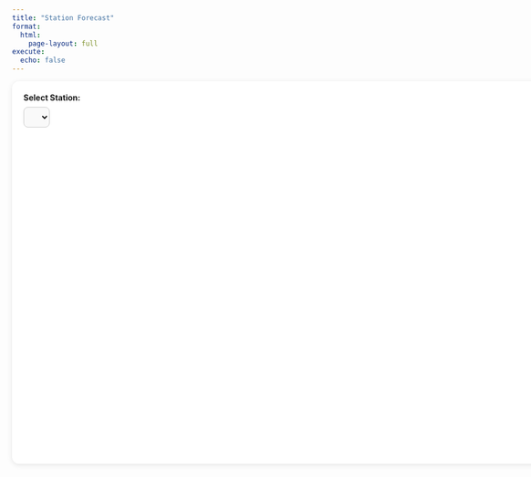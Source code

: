```yaml
---
title: "Station Forecast"
format: 
  html:
    page-layout: full
execute:
  echo: false
---
```


<style>
  body, .page-container, .content {
    max-width: none !important;
    width: 100% !important;
  }

  #forecast-container {
    background: white;
    padding: 20px;
    border-radius: 12px;
    box-shadow: 0 2px 10px rgba(0,0,0,0.1);
    max-width: 3000px;
    width: 100%;
    margin: 0 auto;
    box-sizing: border-box;
  }
  label {
    font-weight: bold;
    display: block;
    margin-bottom: 8px;
  }
  #station-dropdown {
    padding: 8px 12px;
    font-size: 14px;
    border-radius: 8px;
    border: 1px solid #ccc;
    margin-bottom: 20px;
    background-color: #f9f9f9;
    cursor: pointer;
  }
  #forecast-chart {
    width: 100%;
    height: 550px;
  }
</style>

<div id="forecast-container">
  <label for="station-dropdown">Select Station:</label>
  <select id="station-dropdown"></select>
  <div id="forecast-chart"></div>
</div>

<!-- Load Plotly + PapaParse -->
<script src="https://cdn.plot.ly/plotly-latest.min.js"></script>
<script src="https://cdnjs.cloudflare.com/ajax/libs/PapaParse/5.4.1/papaparse.min.js"></script>

<script>
  const stations = [
    "Ashok Vihar, Delhi - DPCC","Bawana, Delhi - DPCC","Dr. Karni Singh Shooting Range, Delhi - DPCC",
    "Dwarka-Sector 8, Delhi - DPCC","Jahangirpuri, Delhi - DPCC","Jawaharlal Nehru Stadium, Delhi - DPCC",
    "Major Dhyan Chand National Stadium, Delhi - DPCC","Mandir Marg, Delhi - DPCC","Mundka, Delhi - DPCC",
    "Najafgarh, Delhi - DPCC","Narela, Delhi - DPCC","Nehru Nagar, Delhi - DPCC","Okhla Phase-2, Delhi - DPCC",
    "Patparganj, Delhi - DPCC","Punjabi Bagh, Delhi - DPCC","Pusa, Delhi - DPCC","R K Puram, Delhi - DPCC",
    "Rohini, Delhi - DPCC","Sonia Vihar, Delhi - DPCC","Sri Aurobindo Marg, Delhi - DPCC",
    "Vivek Vihar, Delhi - DPCC","Wazirpur, Delhi - DPCC"
  ];

  // --- Preselect from query param ---
  function getQueryParam(param) {
    const urlParams = new URLSearchParams(window.location.search);
    return urlParams.get(param);
  }

  const dropdown = document.getElementById("station-dropdown");
  const selectedStation = getQueryParam("station") || stations[0];

  stations.forEach(station => {
    const option = document.createElement("option");
    option.value = station;
    option.text = station;
    if (station === selectedStation) option.selected = true;
    dropdown.add(option);
  });

  // --- CSV + Plotting ---
  let allData = null;

  Papa.parse("data/dataset/timesfm_3days.csv", {
    download: true,
    header: true,
    dynamicTyping: true,
    complete: function(results) {
      allData = results.data;

      allData.forEach(row => {
        row.Timestamp = new Date(row.Timestamp);
      });

      console.log("CSV loaded:", allData.length, "rows");

      plotForecast(selectedStation);
    },
    error: function(err) {
      console.error("CSV load error:", err);
      document.getElementById("forecast-chart").innerHTML = "<p>Failed to load data.</p>";
    }
  });

  // --- Dropdown change: update URL + plot ---
  dropdown.addEventListener("change", function() {
    const station = dropdown.value;

    // Update query param in the browser (without reload)
    const newUrl = window.location.pathname + "?station=" + encodeURIComponent(station);
    window.history.replaceState(null, "", newUrl);

    // Update chart instantly
    plotForecast(station);
  });

  function plotForecast(station) {
    if (!allData) return;

    const startDate = new Date("2023-12-18T00:00:00");
    const cutoff = new Date("2024-01-03T23:00:00");  // extend till Jan 3

    const stationData = allData.filter(row =>
      row.station === station &&
      row.Timestamp >= startDate &&
      row.Timestamp <= cutoff
    );

    if (stationData.length === 0) {
      document.getElementById("forecast-chart").innerHTML = "<p>No data found for this station in selected range.</p>";
      return;
    }

    // Split ranges
    const decEnd = new Date("2023-12-31T23:00:00");
    const janStart = new Date("2024-01-01T00:00:00");

    const dataBeforeJan = stationData.filter(row => row.Timestamp <= decEnd);
    const dataJan = stationData.filter(row => row.Timestamp >= janStart);

    const traces = [];

    // Actual + Predicted till Dec 31 (keep your original style)
    if (dataBeforeJan.length > 0) {
      traces.push({
        x: dataBeforeJan.map(r => r.Timestamp),
        y: dataBeforeJan.map(r => r["Actual_PM2.5"]),
        mode: "lines",
        name: "Actual PM₂.₅"
      });
      traces.push({
        x: dataBeforeJan.map(r => r.Timestamp),
        y: dataBeforeJan.map(r => r["Predicted_PM2.5"]),
        mode: "lines",
        name: "Predicted PM₂.₅"
      });
    }

    // Only Predicted for Jan 1–3 (your style)
    if (dataJan.length > 0) {
      traces.push({
        x: dataJan.map(r => r.Timestamp),
        y: dataJan.map(r => r["Predicted_PM2.5"]),
        mode: "lines",
        name: "Forecasted PM₂.₅ (Next 3 Days)"
      });
    }

    Plotly.newPlot("forecast-chart", traces, {
      title: station + " PM₂.₅ Forecast",
      xaxis: { title: "Timestamp" },
      yaxis: { 
        title: "PM₂.₅ (µg/m³)",
        range: [0, 1000] 
      },
      legend: {
        x: 1,
        y: 1,
        xanchor: "right",
        yanchor: "top",
        bgcolor: "rgba(255,255,255,0.7)", // optional background
        bordercolor: "rgba(51, 51, 51, 0.3)",             // optional border
        borderwidth: 1
      },
      responsive: true
    });
  }

  window.addEventListener("resize", function() {
    Plotly.Plots.resize(document.getElementById("forecast-chart"));
  });

</script>
